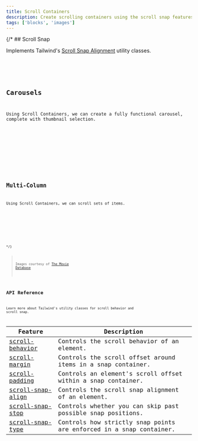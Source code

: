 ```yaml
---
title: Scroll Containers
description: Create scrolling containers using the scroll snap features from Tailwind.
tags: ['blocks', 'images']
---
```



{/* ## Scroll Snap

Implements Tailwind's [Scroll Snap Alignment](https://tailwindcss.com/docs/scroll-snap-align) utility classes.

<Preview client:visible>
	<Fragment slot="preview">
		<Default />
	</Fragment>
	<Fragment slot="code">
		<Code code={DefaultRaw} lang="astro" />
	</Fragment>
</Preview>

## Carousels

Using Scroll Containers, we can create a fully functional carousel, complete with thumbnail selection.

<Preview client:visible>
	<Fragment slot="preview">
		<Carousel />
	</Fragment>
	<Fragment slot="code">
		<Code code={CarouselRaw} lang="astro" />
	</Fragment>
</Preview>

## Multi-Column

Using Scroll Containers, we can scroll sets of items.

<Preview client:visible>
	<Fragment slot="preview">
		<MultiColumn />
	</Fragment>
	<Fragment slot="code">
		<Code code={MultiColumnRaw} lang="astro" />
	</Fragment>
</Preview>
*/}

> Images courtesy of [The Movie Database](https://www.themoviedb.org/)

## API Reference

Learn more about Tailwind's utility classes for scroll behavior and scroll snap.

| Feature                                                             | Description                                                         |
| ------------------------------------------------------------------- | ------------------------------------------------------------------- |
| [scroll-behavior](https://tailwindcss.com/docs/scroll-behavior)     | Controls the scroll behavior of an element.                         |
| [scroll-margin](https://tailwindcss.com/docs/scroll-margin)         | Controls the scroll offset around items in a snap container.        |
| [scroll-padding](https://tailwindcss.com/docs/scroll-padding)       | Controls an element's scroll offset within a snap container.        |
| [scroll-snap-align](https://tailwindcss.com/docs/scroll-snap-align) | Controls the scroll snap alignment of an element.                   |
| [scroll-snap-stop](https://tailwindcss.com/docs/scroll-snap-stop)   | Controls whether you can skip past possible snap positions.         |
| [scroll-snap-type](https://tailwindcss.com/docs/scroll-snap-type)   | Controls how strictly snap points are enforced in a snap container. |

